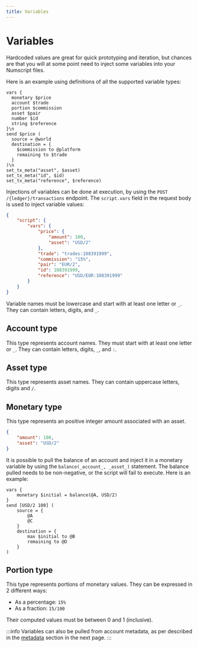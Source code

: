 ```yaml
---
title: Variables
---
```


# Variables
Hardcoded values are great for quick prototyping and iteration, but chances are that you will at some point need to inject some variables into your Numscript files.

Here is an example using definitions of all the supported variable types:

```numscript
vars {
  monetary $price
  account $trade
  portion $commission
  asset $pair
  number $id
  string $reference
}\n
send $price (
  source = @world
  destination = {
    $commission to @platform
    remaining to $trade
  }
)\n
set_tx_meta("asset", $asset)
set_tx_meta("id", $id)
set_tx_meta("reference", $reference)
```


Injections of variables can be done at execution, by using the `POST /{ledger}/transactions` endpoint.
The `script.vars` field in the request body is used to inject variable values:

```json
{
    "script": {
        "vars": {
            "price": {
                "amount": 100,
                "asset": "USD/2"
            },
            "trade": "trades:108391999",
            "commission": "15%",
            "pair": "EUR/2",
            "id": 108391999,
            "reference": "USD/EUR:108391999"
        }
    }
}
```

Variable names must be lowercase and start with at least one letter or `_`.
They can contain letters, digits, and `_`.

## Account type

This type represents account names. They must start with at least one letter or `_`.
They can contain letters, digits, `_`, and `:`.

## Asset type

This type represents asset names. They can contain uppercase letters, digits and `/`.

## Monetary type

This type represents an positive integer amount associated with an asset.
```json
{
    "amount": 100,
    "asset": "USD/2"
}
```

It is possible to pull the balance of an account and inject it in a monetary variable by using the `balance(_account_, _asset_)` statement.
The balance pulled needs to be non-negative, or the script will fail to execute. Here is an example:

```numscript
vars {
    monetary $initial = balance(@A, USD/2)
}
send [USD/2 100] (
    source = {
        @A
        @C
    }
    destination = {
        max $initial to @B
        remaining to @D
    }
)
```

## Portion type

This type represents portions of monetary values.
They can be expressed in 2 different ways:
* As a percentage: `15%`
* As a fraction: `15/100`

Their computed values must be between 0 and 1 (inclusive).

:::info
Variables can also be pulled from account metadata, as per described in the [metadata](/v1.10/ledger/reference/numscript/metadata) section in the next page.
:::
